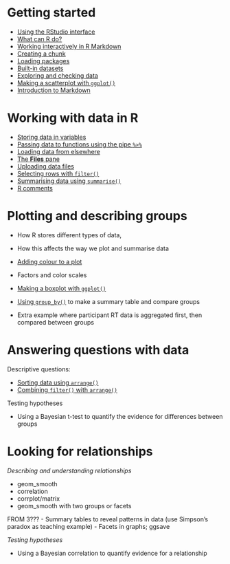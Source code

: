 # Getting started

- [Using the RStudio interface](#using)
- [What can R do?](#cando)
- [Working interactively in R Markdown](#interactive)
- [Creating a chunk](#chunk)
- [Loading packages](#packages)
- [Built-in datasets](#datasets)
- [Exploring and checking data](#exploring)
- [Making a scatterplot with `ggplot()`](#scatterplots)
- [Introduction to Markdown](#markdown)




# Working with data in R

- [Storing data in variables](#variables)
- [Passing data to functions using the pipe `%>%`](#pipe)
- [Loading data from elsewhere](#loadingdata)
- [The **Files** pane](#filespane)
- [Uploading data files](#upload)
- [Selecting rows with `filter()`](#filter)
- [Summarising data using `summarise()`](#summarise)
- [R comments](#comments)



# Plotting and describing groups

- How R stores different types of data,
- How this affects the way we plot and summarise data
- [Adding colour to a plot](#colour)
- Factors and color scales

- [Making a boxplot with `ggplot()`](#boxplots)
- [Using `group_by()`](#groupby) to make a summary table and compare groups

- Extra example where participant RT data is aggregated first, then compared between groups



# Answering questions with data

Descriptive questions:

- [Sorting data using `arrange()`](#arrange)
- [Combining `filter()` with `arrange()`](#filterarrange)

Testing hypotheses

- Using a Bayesian t-test to quantify the evidence for differences between groups



# Looking for relationships


*Describing and understanding relationships*

- geom_smooth
- correlation
- corrplot/matrix
- geom_smooth with two groups or facets

FROM 3???
- Summary tables to reveal patterns in data (use Simpson's paradox as teaching example)
- Facets in graphs; ggsave


*Testing hypotheses*

- Using a Bayesian correlation to quantify evidence for a relationship
